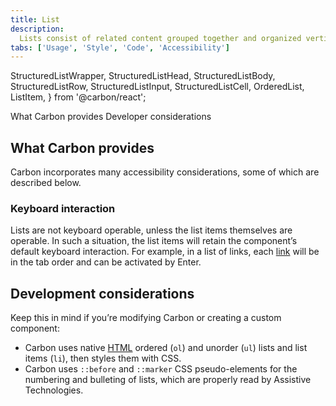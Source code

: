 ```yaml
---
title: List
description:
  Lists consist of related content grouped together and organized vertically.
tabs: ['Usage', 'Style', 'Code', 'Accessibility']
---
```


  StructuredListWrapper,
  StructuredListHead,
  StructuredListBody,
  StructuredListRow,
  StructuredListInput,
  StructuredListCell,
  OrderedList,
  ListItem,
} from '@carbon/react';

<AnchorLinks>
  <AnchorLink>What Carbon provides</AnchorLink>
  <AnchorLink>Developer considerations</AnchorLink>
</AnchorLinks>

## What Carbon provides

Carbon incorporates many accessibility considerations, some of which are
described below.

### Keyboard interaction

Lists are not keyboard operable, unless the list items themselves are operable. In
such a situation, the list items will retain the component’s default keyboard
interaction. For example, in a list of links, each [link](https://carbondesignsystem.com/components/link/usage) will be in the tab order and can be activated by Enter.

## Development considerations

Keep this in mind if you’re modifying Carbon or creating a custom component:

- Carbon uses native [HTML](https://www.w3.org/WAI/tutorials/page-structure/content/#lists) ordered (`ol`) and unorder (`ul`) lists and list items
(`li`), then styles them with CSS.
- Carbon uses `::before` and `::marker` CSS pseudo-elements for the numbering
and bulleting of lists, which are properly read by Assistive Technologies.
